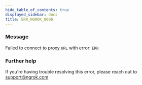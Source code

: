 ```yaml
---
hide_table_of_contents: true
displayed_sidebar: docs
title: ERR_NGROK_8006
---
```


### Message

Failed to connect to proxy `URL` with error: `ERR`

### Further help

If you're having trouble resolving this error, please reach out to [support@ngrok.com](mailto:support@ngrok.com?subject=Help%20with%20ERR_NGROK_8006)
